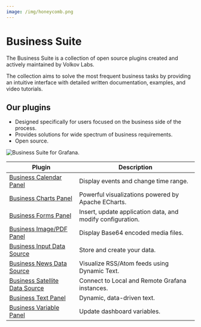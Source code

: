 ```yaml
---
image: /img/honeycomb.png
---
```



# Business Suite

The Business Suite is a collection of open source plugins created and actively maintained by Volkov Labs.

The collection aims to solve the most frequent business tasks by providing an intuitive interface with detailed written documentation, examples, and video tutorials.

## Our plugins

- Designed specifically for users focused on the business side of the process.
- Provides solutions for wide spectrum of business requirements.
- Open source.

<Image title="Business Suite for Grafana." src="/img/honeycomb.png" />

| Plugin                                                        | Description                                                |
| ------------------------------------------------------------- | ---------------------------------------------------------- |
| [Business Calendar Panel](volkovlabs-calendar-panel)          | Display events and change time range.                      |
| [Business Charts Panel](volkovlabs-echarts-panel)             | Powerful visualizations powered by Apache ECharts.         |
| [Business Forms Panel](volkovlabs-form-panel)                 | Insert, update application data, and modify configuration. |
| [Business Image/PDF Panel](volkovlabs-image-panel)            | Display Base64 encoded media files.                        |
| [Business Input Data Source](volkovlabs-static-datasource)    | Store and create your data.                                |
| [Business News Data Source](volkovlabs-rss-datasource)        | Visualize RSS/Atom feeds using Dynamic Text.               |
| [Business Satellite Data Source](volkovlabs-grapi-datasource) | Connect to Local and Remote Grafana instances.             |
| [Business Text Panel](volkovlabs-dynamictext-panel)           | Dynamic, data-driven text.                                 |
| [Business Variable Panel](volkovlabs-variable-panel)          | Update dashboard variables.                                |
